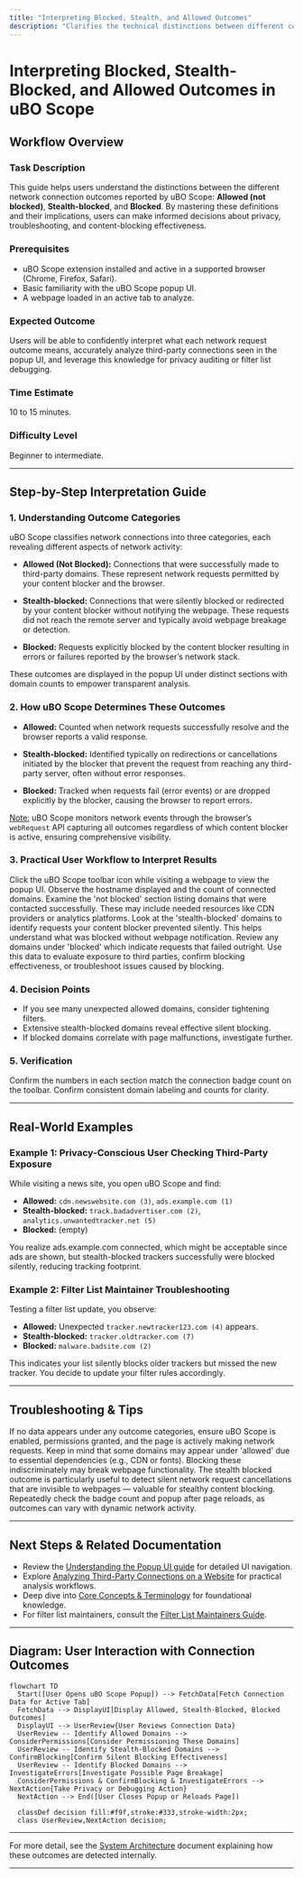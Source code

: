 ```yaml
---
title: "Interpreting Blocked, Stealth, and Allowed Outcomes"
description: "Clarifies the technical distinctions between different connection outcomes as reported by uBO Scope (blocked, stealth-blocked, not blocked). Provides concrete workflow examples to help users make informed privacy or debugging decisions."
---
```


# Interpreting Blocked, Stealth-Blocked, and Allowed Outcomes in uBO Scope

## Workflow Overview

### Task Description
This guide helps users understand the distinctions between the different network connection outcomes reported by uBO Scope: **Allowed (not blocked)**, **Stealth-blocked**, and **Blocked**. By mastering these definitions and their implications, users can make informed decisions about privacy, troubleshooting, and content-blocking effectiveness.

### Prerequisites
- uBO Scope extension installed and active in a supported browser (Chrome, Firefox, Safari).
- Basic familiarity with the uBO Scope popup UI.
- A webpage loaded in an active tab to analyze.

### Expected Outcome
Users will be able to confidently interpret what each network request outcome means, accurately analyze third-party connections seen in the popup UI, and leverage this knowledge for privacy auditing or filter list debugging.

### Time Estimate
10 to 15 minutes.

### Difficulty Level
Beginner to intermediate.

---

## Step-by-Step Interpretation Guide

### 1. Understanding Outcome Categories
uBO Scope classifies network connections into three categories, each revealing different aspects of network activity:

- **Allowed (Not Blocked):** Connections that were successfully made to third-party domains. These represent network requests permitted by your content blocker and the browser.

- **Stealth-blocked:** Connections that were silently blocked or redirected by your content blocker without notifying the webpage. These requests did not reach the remote server and typically avoid webpage breakage or detection.

- **Blocked:** Requests explicitly blocked by the content blocker resulting in errors or failures reported by the browser’s network stack.

These outcomes are displayed in the popup UI under distinct sections with domain counts to empower transparent analysis.

### 2. How uBO Scope Determines These Outcomes

- **Allowed:** Counted when network requests successfully resolve and the browser reports a valid response.

- **Stealth-blocked:** Identified typically on redirections or cancellations initiated by the blocker that prevent the request from reaching any third-party server, often without error responses.

- **Blocked:** Tracked when requests fail (error events) or are dropped explicitly by the blocker, causing the browser to report errors.

<u>Note:</u> uBO Scope monitors network events through the browser’s `webRequest` API capturing all outcomes regardless of which content blocker is active, ensuring comprehensive visibility.

### 3. Practical User Workflow to Interpret Results

<Steps>
<Step title="Open the uBO Scope Popup on the Active Tab">
Click the uBO Scope toolbar icon while visiting a webpage to view the popup UI. Observe the hostname displayed and the count of connected domains.
</Step>
<Step title="Review Allowed Section">
Examine the 'not blocked' section listing domains that were contacted successfully. These may include needed resources like CDN providers or analytics platforms.
</Step>
<Step title="Check Stealth-Blocked Section">
Look at the 'stealth-blocked' domains to identify requests your content blocker prevented silently. This helps understand what was blocked without webpage notification.
</Step>
<Step title="Inspect Blocked Section">
Review any domains under 'blocked' which indicate requests that failed outright.
</Step>
<Step title="Make Privacy or Debugging Decisions">
Use this data to evaluate exposure to third parties, confirm blocking effectiveness, or troubleshoot issues caused by blocking.
</Step>
</Steps>

### 4. Decision Points

- If you see many unexpected allowed domains, consider tightening filters.
- Extensive stealth-blocked domains reveal effective silent blocking.
- If blocked domains correlate with page malfunctions, investigate further.

### 5. Verification

Confirm the numbers in each section match the connection badge count on the toolbar. Confirm consistent domain labeling and counts for clarity.

---

## Real-World Examples

### Example 1: Privacy-Conscious User Checking Third-Party Exposure
While visiting a news site, you open uBO Scope and find:
- **Allowed:** `cdn.newswebsite.com (3)`, `ads.example.com (1)`
- **Stealth-blocked:** `track.badadvertiser.com (2)`, `analytics.unwantedtracker.net (5)`
- **Blocked:** (empty)

You realize ads.example.com connected, which might be acceptable since ads are shown, but stealth-blocked trackers successfully were blocked silently, reducing tracking footprint.

### Example 2: Filter List Maintainer Troubleshooting
Testing a filter list update, you observe:
- **Allowed:** Unexpected `tracker.newtracker123.com (4)` appears.
- **Stealth-blocked:** `tracker.oldtracker.com (7)`
- **Blocked:** `malware.badsite.com (2)`

This indicates your list silently blocks older trackers but missed the new tracker. You decide to update your filter rules accordingly.

---

## Troubleshooting & Tips

<Tip>
If no data appears under any outcome categories, ensure uBO Scope is enabled, permissions granted, and the page is actively making network requests.
</Tip>

<Warning>
Keep in mind that some domains may appear under 'allowed' due to essential dependencies (e.g., CDN or fonts). Blocking these indiscriminately may break webpage functionality.
</Warning>

<Tip>
The stealth blocked outcome is particularly useful to detect silent network request cancellations that are invisible to webpages — valuable for stealthy content blocking.
</Tip>

<Info>
Repeatedly check the badge count and popup after page reloads, as outcomes can vary with dynamic network activity.
</Info>

---

## Next Steps & Related Documentation

- Review the [Understanding the Popup UI guide](/guides/getting-started/understanding-the-ui) for detailed UI navigation.
- Explore [Analyzing Third-Party Connections on a Website](/guides/core-workflows/analyzing-connections) for practical analysis workflows.
- Deep dive into [Core Concepts & Terminology](/overview/architecture-and-concepts/core-concepts-terminology) for foundational knowledge.
- For filter list maintainers, consult the [Filter List Maintainers Guide](/guides/advanced-use-cases/filter-list-maintainers-guide).

---

## Diagram: User Interaction with Connection Outcomes

```mermaid
flowchart TD
  Start([User Opens uBO Scope Popup]) --> FetchData[Fetch Connection Data for Active Tab]
  FetchData --> DisplayUI[Display Allowed, Stealth-Blocked, Blocked Outcomes]
  DisplayUI --> UserReview{User Reviews Connection Data}
  UserReview -- Identify Allowed Domains --> ConsiderPermissions[Consider Permissioning These Domains]
  UserReview -- Identify Stealth-Blocked Domains --> ConfirmBlocking[Confirm Silent Blocking Effectiveness]
  UserReview -- Identify Blocked Domains --> InvestigateErrors[Investigate Possible Page Breakage]
  ConsiderPermissions & ConfirmBlocking & InvestigateErrors --> NextAction{Take Privacy or Debugging Action}
  NextAction --> End([User Closes Popup or Reloads Page])

  classDef decision fill:#f9f,stroke:#333,stroke-width:2px;
  class UserReview,NextAction decision;
```

---

For more detail, see the [System Architecture](/overview/architecture-and-concepts/system-architecture) document explaining how these outcomes are detected internally.

---